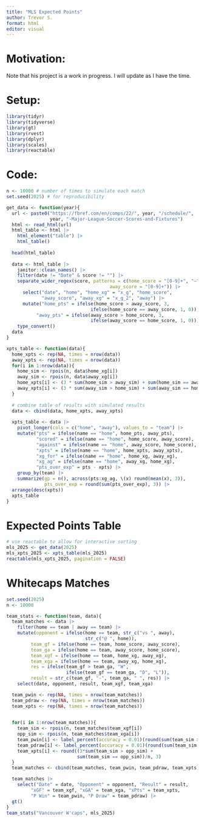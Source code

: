 ```yaml
---
title: "MLS Expected Points"
author: Trevor S.
format: html
editor: visual
---
```


# Motivation:

Note that his project is a work in progress. I will update as I have the time.

# Setup:

```r
library(tidyr)
library(tidyverse)
library(gt)
library(rvest)
library(dplyr)
library(scales)
library(reactable)
```

# Code:

```r
n <- 10000 # number of times to simulate each match
set.seed(2025) # for reproducibility

get_data <- function(year){
  url <- paste0("https://fbref.com/en/comps/22/", year, "/schedule/",
                year, "-Major-League-Soccer-Scores-and-Fixtures")
  html <- read_html(url)
  html_table <- html |> 
    html_element("table") |> 
    html_table() 
  
  head(html_table)
  
  data <- html_table |> 
    janitor::clean_names() |> 
    filter(date != "Date" & score != "") |>
    separate_wider_regex(score, patterns = c(home_score = "[0-9]+", "–", 
                                      away_score = "[0-9]+")) |>
      select("date", "home", "home_xg" = "x_g", "home_score", 
             "away_score", "away_xg" = "x_g_2", "away") |> 
      mutate("home_pts" = ifelse(home_score > away_score, 3, 
                               ifelse(home_score == away_score, 1, 0)), 
           "away_pts" = ifelse(away_score > home_score, 3, 
                               ifelse(away_score == home_score, 1, 0))) |>
    type_convert()
  data
}

xpts_table <- function(data){
  home_xpts <- rep(NA, times = nrow(data))
  away_xpts <- rep(NA, times = nrow(data))
  for(i in 1:nrow(data)){
    home_sim <- rpois(n, data$home_xg[i])
    away_sim <- rpois(n, data$away_xg[i])
    home_xpts[i] <- (3 * sum(home_sim > away_sim) + sum(home_sim == away_sim))/n
    away_xpts[i] <- (3 * sum(away_sim > home_sim) + sum(away_sim == home_sim))/n
  }
  
  # combine table of results with simulated results
  data <- cbind(data, home_xpts, away_xpts) 
  
  xpts_table <- data |>
    pivot_longer(cols = c("home", "away"), values_to = "team") |> 
    mutate("pts" = ifelse(name == "home", home_pts, away_pts),
           "scored" = ifelse(name == "home", home_score, away_score), 
           "against" = ifelse(name == "home", away_score, home_score), 
           "xpts" = ifelse(name == "home", home_xpts, away_xpts), 
           "xg_for" = ifelse(name == "home", home_xg, away_xg), 
           "xg_ag" = ifelse(name == "home", away_xg, home_xg),
           "pts_over_exp" = pts - xpts) |>
    group_by(team) |> 
    summarize(gp = n(), across(pts:xg_ag, \(x) round(mean(x), 3)), 
              pts_over_exp = round(sum(pts_over_exp), 3)) |> 
  arrange(desc(xpts))
  xpts_table
}
```

# Expected Points Table

```r
# use reactable to allow for interactive sorting
mls_2025 <- get_data(2025)
mls_xpts_2025 <- xpts_table(mls_2025)
reactable(mls_xpts_2025, pagination = FALSE)
```

# Whitecaps Matches

```r
set.seed(2025)
n <- 10000

team_stats <- function(team, data){
  team_matches <- data |> 
    filter(home == team | away == team) |> 
    mutate(opponent = ifelse(home == team, str_c("vs ", away), 
                             str_c("@ ", home)), 
         team_gf = ifelse(home == team, home_score, away_score),
         team_ga = ifelse(home == team, away_score, home_score),
         team_xgf = ifelse(home == team, home_xg, away_xg),
         team_xga = ifelse(home == team, away_xg, home_xg),
         res = ifelse(team_gf > team_ga, "W", 
                      ifelse(team_gf == team_ga, "D", "L")), 
         result = str_c(team_gf, "-", team_ga, " ", res)) |> 
    select(date, opponent, result, team_xgf, team_xga)

  team_pwin <- rep(NA, times = nrow(team_matches))
  team_pdraw <- rep(NA, times = nrow(team_matches))
  team_xpts <- rep(NA, times = nrow(team_matches))
  

  for(i in 1:nrow(team_matches)){
    team_sim <- rpois(n, team_matches$team_xgf[i])
    opp_sim <- rpois(n, team_matches$team_xga[i])
    team_pwin[i] <- label_percent(accuracy = 0.01)(round(sum(team_sim > opp_sim) / n, 4))
    team_pdraw[i] <- label_percent(accuracy = 0.01)(round(sum(team_sim == opp_sim) / n, 4))
    team_xpts[i] <- round((3*sum(team_sim > opp_sim) + 
                          sum(team_sim == opp_sim))/n, 3)
  }
  team_matches <- cbind(team_matches, team_pwin, team_pdraw, team_xpts)

  team_matches |> 
    select("Date" = date, "Opponent" = opponent, "Result" = result, 
         "xGF" = team_xgf, "xGA" = team_xga, "xPts" = team_xpts, 
         "P Win" = team_pwin, "P Draw" = team_pdraw) |> 
  gt()
}
team_stats("Vancouver W'caps", mls_2025)
```
